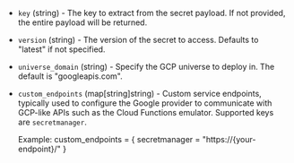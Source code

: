 <!-- Code generated from the comments of the Config struct in datasource/secretsmanager/data.go; DO NOT EDIT MANUALLY -->

- `key` (string) - The key to extract from the secret payload.
  If not provided, the entire payload will be returned.

- `version` (string) - The version of the secret to access. Defaults to "latest" if not specified.

- `universe_domain` (string) - Specify the GCP universe to deploy in. The default is "googleapis.com".

- `custom_endpoints` (map[string]string) - Custom service endpoints, typically used to configure the Google provider to
  communicate with GCP-like APIs such as the Cloud Functions emulator.
   Supported keys are `secretmanager`.
  
  Example:
    custom_endpoints = {
      secretmanager = "https://{your-endpoint}/"
    }

<!-- End of code generated from the comments of the Config struct in datasource/secretsmanager/data.go; -->
